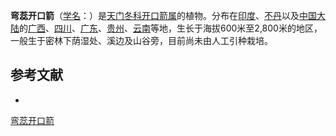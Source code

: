 {{Speciesbox
| name = 弯蕊开口箭
| status = 
| status_system = 
| image =
| genus = Tupistra
| species = wattii
| authority = (C. B. Clarke) Hook. f.
}}

'''弯蕊开口箭'''（[[学名|学名]]：{{lang|la|''Tupistra wattii''}}）是[[天门冬科|天门冬科]][[开口箭属|开口箭属]]的植物。分布在[[印度|印度]]、[[不丹|不丹]]以及[[中国大陆|中国大陆]]的[[广西|广西]]、[[四川|四川]]、[[广东|广东]]、[[贵州|贵州]]、[[云南|云南]]等地，生长于海拔600米至2,800米的地区，一般生于密林下荫湿处、溪边及山谷旁，目前尚未由人工引种栽培。

== 参考文献 ==
<div class="references-small">
* {{cite web| url =http://www.bioinfo.cn/db05/KmzwSpecies.php?action=view&id=5297| title =弯蕊开口箭| work =《中国高等植物数据库全库》| publisher =中国科学院微生物研究所| author =昆明植物研究所| accessdate =2009-02-25| deadurl =yes| archiveurl =https://web.archive.org/web/20160305004817/http://www.bioinfo.cn/db05/KmzwSpecies.php?action=view&id=5297| archivedate =2016-03-05}}
</div>
{{Taxonbar|from=Q11067968}}

[[Category:开口箭属|弯蕊开口箭]]


{{植物小作品}}